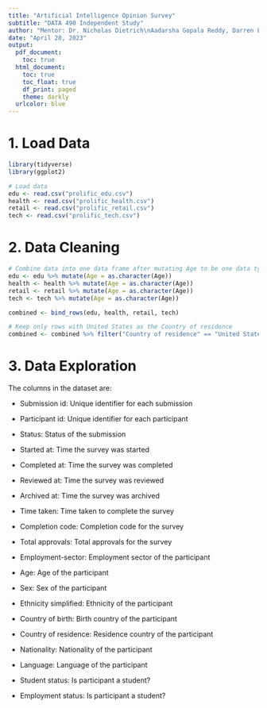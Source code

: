 ```yaml
---
title: "Artificial Intelligence Opinion Survey"
subtitle: "DATA 490 Independent Study"
author: "Mentor: Dr. Nicholas Dietrich\nAadarsha Gopala Reddy, Darren Lo, Ethan Love, Jose Mancilla, Santo Sumo"
date: "April 20, 2023"
output:
  pdf_document:
    toc: true
  html_document:
    toc: true
    toc_float: true
    df_print: paged
    theme: darkly
  urlcolor: blue
---
```


# 1. Load Data

```r
library(tidyverse)
library(ggplot2)

# Load data
edu <- read.csv("prolific_edu.csv")
health <- read.csv("prolific_health.csv")
retail <- read.csv("prolific_retail.csv")
tech <- read.csv("prolific_tech.csv")
```

# 2. Data Cleaning

```r
# Combine data into one data frame after mutating Age to be one data type
edu <- edu %>% mutate(Age = as.character(Age))
health <- health %>% mutate(Age = as.character(Age))
retail <- retail %>% mutate(Age = as.character(Age))
tech <- tech %>% mutate(Age = as.character(Age))

combined <- bind_rows(edu, health, retail, tech)

# Keep only rows with United States as the Country of residence
combined <- combined %>% filter("Country of residence" == "United States")
```

# 3. Data Exploration

The columns in the dataset are:

- Submission id: Unique identifier for each submission

- Participant id: Unique identifier for each participant

- Status: Status of the submission

- Started at: Time the survey was started

- Completed at: Time the survey was completed

- Reviewed at: Time the survey was reviewed

- Archived at: Time the survey was archived

- Time taken: Time taken to complete the survey

- Completion code: Completion code for the survey

- Total approvals: Total approvals for the survey

- Employment-sector: Employment sector of the participant

- Age: Age of the participant

- Sex: Sex of the participant
- Ethnicity simplified: Ethnicity of the participant

- Country of birth: Birth country of the participant

- Country of residence: Residence country of the participant

- Nationality: Nationality of the participant

- Language: Language of the participant

- Student status: Is participant a student?

- Employment status: Is participant a student?

